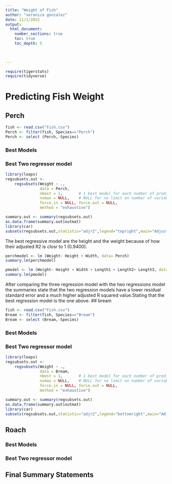 ```yaml
---
title: "Weight of Fish"
author: "veronica gonzalez"
date: 11/1/2022  
output: 
  html_document:
    number_sections: true
    toc: true
    toc_depth: 5

 
    
---
```



```r
require(tigerstats)
require(tidyverse)
```

# Predicting Fish Weight


## Perch

```r
fish <- read.csv("Fish.csv")
Perch <- filter(fish, Species=="Perch")
Perch <- select (Perch,-Species)
```



### Best Models




### Best Two regressor model

```r
library(leaps)
regsubsets.out <-
    regsubsets(Weight ~ .,
               data = Perch,
               nbest = 1,       # 1 best model for each number of predictors
               nvmax = NULL,    # NULL for no limit on number of variables
               force.in = NULL, force.out = NULL,
               method = "exhaustive")

summary.out <- summary(regsubsets.out)
as.data.frame(summary.out$outmat)
library(car)
subsets(regsubsets.out,statistic="adjr2",legend="topright",main="Adjusted R^2")
```

The best regressive model are the height and the weight because of how their adjusted R2 is closr to 1  (0.9400). 

```r
perchmodel <- lm (Weight~ Height + Width, data= Perch)
summary.lm(perchmodel)
```

```r
pmodel <- lm (Weight~ Height + Width + Length1 + Length2+ Length3, data= Perch)
summary.lm(pmodel)
```

After comparing the three regression model with the two regressions model the summaries state that the two regression models have a lower residual standard error and a much higher adjusted R squared value.Stating that the best regression model is the one above.
## bream

```r
fish <- read.csv("Fish.csv")
Bream <- filter(fish, Species=="Bream")
Bream <- select (Bream,-Species)
```

### Best Models

### Best Two regressor model
```r
library(leaps)
regsubsets.out <-
    regsubsets(Weight ~ .,
               data = Bream,
               nbest = 1,       # 1 best model for each number of predictors
               nvmax = NULL,    # NULL for no limit on number of variables
               force.in = NULL, force.out = NULL,
               method = "exhaustive")

summary.out <- summary(regsubsets.out)
as.data.frame(summary.out$outmat)
library(car)
subsets(regsubsets.out,statistic="adjr2",legend="bottomright",main="Adjusted R^2")
```



## Roach

### Best Models

### Best Two regressor model

## Final Summary Statements